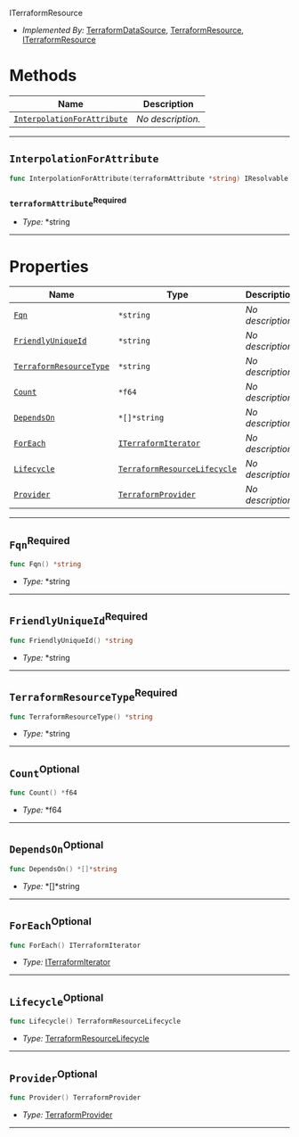  ITerraformResource <a name="ITerraformResource" id="cdktf.ITerraformResource"></a>

- *Implemented By:* <a href="#cdktf.TerraformDataSource">TerraformDataSource</a>, <a href="#cdktf.TerraformResource">TerraformResource</a>, <a href="#cdktf.ITerraformResource">ITerraformResource</a>

# Methods <a name="Methods" id="Methods"></a>

| **Name** | **Description** |
| --- | --- |
| <code><a href="#cdktf.ITerraformResource.interpolationForAttribute">InterpolationForAttribute</a></code> | *No description.* |

---

## `InterpolationForAttribute` <a name="InterpolationForAttribute" id="cdktf.ITerraformResource.interpolationForAttribute"></a>

```go
func InterpolationForAttribute(terraformAttribute *string) IResolvable
```

### `terraformAttribute`<sup>Required</sup> <a name="terraformAttribute" id="cdktf.ITerraformResource.interpolationForAttribute.parameter.terraformAttribute"></a>

- *Type:* *string

---

# Properties <a name="Properties" id="Properties"></a>

| **Name** | **Type** | **Description** |
| --- | --- | --- |
| <code><a href="#cdktf.ITerraformResource.property.fqn">Fqn</a></code> | <code>*string</code> | *No description.* |
| <code><a href="#cdktf.ITerraformResource.property.friendlyUniqueId">FriendlyUniqueId</a></code> | <code>*string</code> | *No description.* |
| <code><a href="#cdktf.ITerraformResource.property.terraformResourceType">TerraformResourceType</a></code> | <code>*string</code> | *No description.* |
| <code><a href="#cdktf.ITerraformResource.property.count">Count</a></code> | <code>*f64</code> | *No description.* |
| <code><a href="#cdktf.ITerraformResource.property.dependsOn">DependsOn</a></code> | <code>*[]*string</code> | *No description.* |
| <code><a href="#cdktf.ITerraformResource.property.forEach">ForEach</a></code> | <code><a href="#cdktf.ITerraformIterator">ITerraformIterator</a></code> | *No description.* |
| <code><a href="#cdktf.ITerraformResource.property.lifecycle">Lifecycle</a></code> | <code><a href="#cdktf.TerraformResourceLifecycle">TerraformResourceLifecycle</a></code> | *No description.* |
| <code><a href="#cdktf.ITerraformResource.property.provider">Provider</a></code> | <code><a href="#cdktf.TerraformProvider">TerraformProvider</a></code> | *No description.* |

---

## `Fqn`<sup>Required</sup> <a name="Fqn" id="cdktf.ITerraformResource.property.fqn"></a>

```go
func Fqn() *string
```

- *Type:* *string

---

## `FriendlyUniqueId`<sup>Required</sup> <a name="FriendlyUniqueId" id="cdktf.ITerraformResource.property.friendlyUniqueId"></a>

```go
func FriendlyUniqueId() *string
```

- *Type:* *string

---

## `TerraformResourceType`<sup>Required</sup> <a name="TerraformResourceType" id="cdktf.ITerraformResource.property.terraformResourceType"></a>

```go
func TerraformResourceType() *string
```

- *Type:* *string

---

## `Count`<sup>Optional</sup> <a name="Count" id="cdktf.ITerraformResource.property.count"></a>

```go
func Count() *f64
```

- *Type:* *f64

---

## `DependsOn`<sup>Optional</sup> <a name="DependsOn" id="cdktf.ITerraformResource.property.dependsOn"></a>

```go
func DependsOn() *[]*string
```

- *Type:* *[]*string

---

## `ForEach`<sup>Optional</sup> <a name="ForEach" id="cdktf.ITerraformResource.property.forEach"></a>

```go
func ForEach() ITerraformIterator
```

- *Type:* <a href="#cdktf.ITerraformIterator">ITerraformIterator</a>

---

## `Lifecycle`<sup>Optional</sup> <a name="Lifecycle" id="cdktf.ITerraformResource.property.lifecycle"></a>

```go
func Lifecycle() TerraformResourceLifecycle
```

- *Type:* <a href="#cdktf.TerraformResourceLifecycle">TerraformResourceLifecycle</a>

---

## `Provider`<sup>Optional</sup> <a name="Provider" id="cdktf.ITerraformResource.property.provider"></a>

```go
func Provider() TerraformProvider
```

- *Type:* <a href="#cdktf.TerraformProvider">TerraformProvider</a>

---
